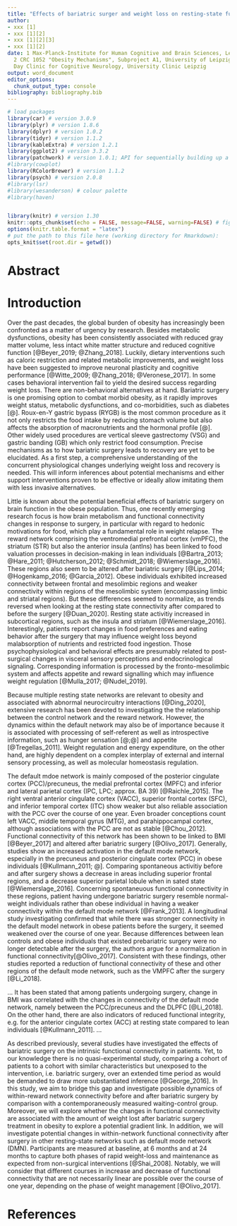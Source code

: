 ```yaml
---
title: "Effects of bariatric surger and weight loss on resting-state functional connectivity"
author:
- xxx [1]
- xxx [1][2]
- xxx [1][2][3]
- xxx [1][2]
date: 1 Max-Planck-Institute for Human Cognitive and Brain Sciences, Leipzig \newline
  2 CRC 1052 "Obesity Mechanisms", Subproject A1, University of Leipzig \newline 3
  Day Clinic for Cognitive Neurology, University Clinic Leipzig
output: word_document
editor_options:
  chunk_output_type: console
bibliography: bibliography.bib
---
```


```r

# load packages
library(car) # version 3.0.9
library(plyr) # version 1.8.6
library(dplyr) # version 1.0.2
library(tidyr) # version 1.1.2
library(kableExtra) # version 1.2.1
library(ggplot2) # version 3.3.2
library(patchwork) # version 1.0.1; API for sequentially building up a plot (similar to gridExtra and cowplot)
#library(cowplot)
library(RColorBrewer) # version 1.1.2
library(psych) # version 2.0.8
#library(lsr) 
#library(wesanderson) # colour palette
#library(haven)


library(knitr) # version 1.30
knitr::opts_chunk$set(echo = FALSE, message=FALSE, warning=FALSE) # fig.height=2, fig.width=4)
options(knitr.table.format = "latex") 
# put the path to this file here (working directory for Rmarkdown):
opts_knit$set(root.dir = getwd())

```
# Abstract

\newpage
# Introduction

<!-- obesity and interventions -->
Over the past decades, the global burden of obesity has increasingly been confronted as a matter of urgency by research.
Besides metabolic dysfunctions, obesity has been consistently associated with reduced gray matter volume, less intact white matter structure and reduced cognitive function [@Beyer_2019; @Zhang_2018]. 
Luckily, dietary interventions such as caloric restriction and related metabolic improvements, and weight loss have been suggested to improve neuronal plasticity and cognitive performance [@Witte_2009; @Zhang_2018; @Veronese_2017].
In some cases behavioral intervention fail to yield the desired success regarding weight loss. There are non-behavioral alternatives at hand.
<!-- bars most invasive (brain metabolism), last resort -->
Bariatric surgery is one promising option to combat morbid obesity, as it rapidly improves weight status, metabolic dysfunctions, and co-morbidities, such as diabetes [@]. Roux-en-Y gastric bypass (RYGB) is the most common procedure as it not only restricts the food intake by reducing stomach volume but also affects the absorption of macronutrients and the hormonal profile [@]. <!-- ref for "common", ref for procedure -->
Other widely used procedures are vertical sleeve gastrectomy (VSG) and gastric banding (GB) which only restrict food consumption. <!-- mehr zu Veränderung in Gasto-intestinaler Physiologie -->
<!-- Neural mechanisms/concurrent plasticity? -->
Precise mechanisms as to how bariatric surgery leads to recovery are yet to be elucidated. As a first step, a comprehensive understanding of the concurrent physiological changes underlying weight loss and recovery is needed. This will inform inferences about potential mechanisms and either support interventions proven to be effective or ideally allow imitating them with less invasive alternatives.

<!-- severe nutritional stress [@Crujeiras_2017] -->

<!-- Reward network -->
Little is known about the potential beneficial effects of bariatric surgery on brain function in the obese population. Thus, one recently emerging research focus is how brain metabolism and functional connectivity changes in response to surgery, in particular with regard to hedonic motivations for food, which play a fundamental role in weight relapse.
The reward network comprising the ventromedial prefrontal cortex (vmPFC), the striatum (STR) but also the anterior insula (antIns) has been linked to food valuation processes in decision-making in lean individuals [@Bartra_2013; @Hare_2011; @Hutcherson_2012; @Schmidt_2018; @Wiemerslage_2016]. These regions also seem to be altered after bariatric surgery [@Lips_2014; @Hogenkamp_2016; @Garcia_2012]. <!-- Zitationen checken -->
<!-- Normalization of connectivity --> Obese individuals exhibited increased connectivity between frontal and mesolimbic regions and weaker connectivity within regions of the mesolimbic system (encompassing limbic and striatal regions). But these differences seemed to normalize, as trends reversed when looking at the resting state connectivity after compared to before the surgery [@Duan_2020]. Resting state activitiy increased in subcortical regions, such as the insula and striatum<!-- specifically putamen --> [@Wiemerslage_2016]. 
<!-- mechanism reward and appetite, overeating --> Interestingly, patients report changes in food preferences and eating behavior after the surgery that may influence weight loss beyond malabsorption of nutrients and restricted food ingestion. Those psychophysiological and behavioral effects are presumably related to post-surgical changes in visceral sensory perceptions and endocrinological signaling. Corresponding information is processed by the fronto-mesolimbic system and affects appetite and reward signalling which may influence weight regulation [@Mulla_2017; @Nudel_2019].
<!-- results in lean -->

<!-- results in obese longitudinal -->
<!-- Similarly, several studies have found differences in resting-state activity in reward regions depending on weight status.  -->

<!-- On the other hand, BMI prior to the surgery was associated with changes in connectivity [@Duan_2020]. -->

<!-- s concerning such processes following a surgical intervention are inconclusive. -->

<!-- important differences in the response to visual food-related cues between thin and reduced-obese individuals that place the latter group at an increased risk of  -->

<!-- Though there exists strong evidence for important differences in the .. between lean or normal-weight individuals and obese individuals, few studies have investigated the ... and even fewer compared reduced-obese individuals reduced-obese individuals -->
<!-- [@Garcia_Garcia_2012] -->


<!-- Default mode network --> 
Because multiple resting state networks are relevant to obesity and associated with abnormal neurocircuitry interactions [@Ding_2020], extensive research has been devoted to investigating the the relationship between the control network and the reward network. However, the dynamics within the default network may also be of importance because it is associated with processing of self-referent as well as introspective information, such as hunger sensation [@;@] and appetite [@Tregellas_2011]. <!-- parietal activation correlated with appetite measures after an overnight fast [@Tregellas_2011]. --> 
Weight regulation and energy expenditure, on the other hand, are highly dependent on a complex interplay of external and internal sensory processing, as well as molecular homeostasis regulation. 
<!-- Obesity = decompensation of the psychophysiological system that ensures homeostasis. -->

The default mdoe network is mainly composed of the posterior cingulate cortex (PCC)/precuneus, the medial prefrontal cortex (MPFC) and inferior and lateral parietal cortex (IPC, LPC; approx. BA 39) [@Raichle_2015]. The right ventral anterior cingulate cortex (VACC), superior frontal cortex (SFC), and inferior temporal cortex (ITC) show weaker but also reliable association with the PCC over the course of one year. Even broader conceptions count left VACC, middle temporal gyrus (MTG), and parahippocampal cortex, although associations with the PCC are not as stable [@Chou_2012].
<!-- study results --> 
Functional connectivity of this network has been shown to be linked to BMI [@Beyer_2017] and altered after bariatric surgery [@Olivo_2017].
Generally, studies show an increased activation in the default mode network, especially in the precuneus and posterior cingulate cortex (PCC) in obese individuals [@Kullmann_2011; @].
Comparing spontaneous activitiy before and after surgery shows a decrease in areas including superior frontal regions<!-- gehört zu SFC -->, and a decrease superior parietal lobule when in sated state [@Wiemerslage_2016].
Concerning spontaneuous functional connectivity in these regions, patient having undergone bariatric surgery resemble normal-weight individuals rather than obese individual in having a weaker connectivity within the default mode network [@Frank_2013].
A longitudinal study investigating confirmed that while there was stronger connectivity in the default model network <!-- (PCC with anterior STG and anterior temporal fusiform gyrus and the Precuneus with the anterior STG) --> in obese patients before the surgery, it seemed weakened over the course of one year. Because differences between lean controls and obese individuals that existed prebariatric surgery were no longer detectable after the surgery, the authors argue for a normalization in functional connectivity<!-- and PCC/PC connectivity with anterior STG are most affected by the surgery -->[@Olivo_2017].
Consistent with these findings, other studies reported a reduction of functional connectivity of these and other regions of the default mode network, such as the VMPFC <!-- with the dorsolateral prefrontal cortex (DLPFC) --> after the surgery [@Li_2018].

<!-- The exact mechanisms of how bariatric surgery affects functional plasticity needs to be investigated and especially the role of weight and weight change. -->
... 
It has been stated that among patients undergoing surgery, change in BMI was<!-- negatively --> correlated with the changes in connectivity of the default mode network, namely between the PCC/precuneus and the DLPFC [@Li_2018].
On the other hand, there are also indicators of reduced functional integrity, e.g. for the anterior cingulate cortex (ACC) at resting state compared to lean individuals [@Kullmann_2011]. ...

<!-- On the other hand, connectivity also served as a predictor of weight loss after surgery. -->

<!--  -->


<!-- novelty statement --> As described previously, several studies have investigated the effects of bariatric surgery on the intrinsic functional connectivity in patients. Yet, to our knowledge there is no quasi-experimental study, comparing a cohort of patients to a cohort with similar characteristics but unexposed to the intervention, i.e. bariatric surgery, over an extended time period as would be demanded to draw more substantiated inference [@George_2016].
<!-- hypotheses --> In this study, we aim to bridge this gap and investigate possible dynamics of within-reward network connectivity before and after bariatric surgery by comparison with a contemporaneously measured waiting-control group. Moreover, we will explore whether the changes in functional connectivity are associated with the amount of weight lost after bariatric surgery treatment in obesity to explore a potential gradient link. In addition, we will investigate potential changes in within-network functional connectivity after surgery in other resting-state networks such as default mode network (DMN).
Participants are measured at baseline, at 6 months and at 24 months to capture both phases of rapid weight-loss and maintenance as expected from non-surgical interventions [@Shai_2008]. Notably, we will consider that different courses in increase and decrease of functional connectivity that are not necessarily linear are possible over the course of one year, depending on the phase of weight management [@Olivo_2017].

<!-- group effect because direct effect of intervention surgery -> rsfmri (cares lessfreq, less preoccupation with hunger, less/more reward sensitivity) vs. sugery -> BMI -> rsfmri (neural signalling, fatty tissue) -->

\newpage
# References